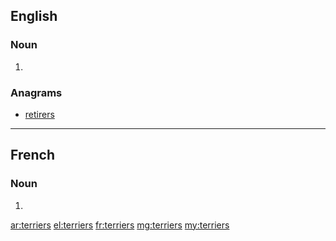 ==English==

===Noun===
{{head|en|plural}}

# {{plural of|terrier|lang=en}}

===Anagrams===
* [[retirers#English|retirers]]

----

==French==

===Noun===
{{head|fr|plural}}

# {{plural of|terrier|lang=fr}}

[[ar:terriers]]
[[el:terriers]]
[[fr:terriers]]
[[mg:terriers]]
[[my:terriers]]